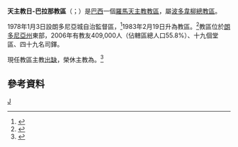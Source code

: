 {{Refimprove|time=2019-08-17T12:29:00+00:00}}
{{Infobox Roman Catholic diocese
|Roman Catholic Diocese of = 天主教日-巴拉那教區
|Latin name of diocese = Dioecesis Giparanensis
|image = 
|caption =
|location = [[巴西|巴西]]
|territory = [[朗多尼亞州|朗多尼亞州]]東部
|population = 409,000
|rite = 拉丁禮
|patron =
|province = 波多韋柳
|established = 1978年
|cathedral = 聖若望鮑思高主教座堂
|co-cathedral =
|leadership = 主教
|website = 
|pope = {{incumbent pope}}
|ordinary = （[[教座出缺|教座出缺]]）
|coadjutor bishop =
|auxiliary =
|emeritus = {{link-pt|勃路諾·佩德龍|Bruno Pedron}}
}}
'''天主教日-巴拉那教區'''（{{lang-la|Dioecesis Giparanensis}}；{{lang-pt|Diocese de Ji-Paraná}}）是[[巴西|巴西]]一個[[羅馬天主教|羅馬天主教]][[教區|教區]]，屬[[天主教波多韋柳總教區|波多韋柳總教區]]。

1978年1月3日設朗多尼亞城自治監督區，<ref>{{cite journal
|journal=[[宗座公報|宗座公報]]
|publisher=梵蒂岡出版社
|date=1978年
|volume=70
|title=''Tametsi munus''
|page=146
|url=http://www.vatican.va/archive/aas/documents/AAS%2070%20%5B1978%5D%20-%20ocr.pdf
|access-date=2013-11-09
|archive-date=2013-03-03
|archive-url=https://web.archive.org/web/20130303053607/http://www.vatican.va/archive/aas/documents/AAS%2070%20%5B1978%5D%20-%20ocr.pdf
|dead-url=no
}}</ref>1983年2月19日升為教區。<ref>{{cite journal
|journal=[[宗座公報|宗座公報]]
|publisher=梵蒂岡出版社
|date=1983年
|volume=75 I
|title=''Ab ipsa Ecclesiae''
|page=599
|url=http://www.vatican.va/archive/aas/documents/AAS%2075%20%5B1983%5D%20I%20-%20ocr.pdf
|access-date=2013-11-09
|archive-date=2010-03-27
|archive-url=https://web.archive.org/web/20100327065750/http://www.vatican.va/archive/aas/documents/AAS%2075%20%5B1983%5D%20I%20-%20ocr.pdf
|dead-url=no
}}</ref>教區位於[[朗多尼亞州|朗多尼亞州]]東部，2006年有教友409,000人（佔轄區總人口55.8%）、十九個堂區、四十九名司鐸。

現任教區主教[[教座出缺|出缺]]，榮休主教為{{link-pt|勃路諾·佩德龍|Bruno Pedron}}。<ref>{{cite press release |title=Resignations and Appointments, 05.06.2019 |url=https://press.vatican.va/content/salastampa/en/bollettino/pubblico/2019/06/05/190605b.html |publisher=Holy See Press Office |accessdate=2019-08-17 |archiveurl=https://web.archive.org/web/20190817104300/https://press.vatican.va/content/salastampa/en/bollettino/pubblico/2019/06/05/190605b.html |archivedate=2019-08-17 |language=en |date=2019-06-05 |dead-url=no }}</ref>

==參考資料==
{{reflist}}
[[Category:巴西天主教教區|J]]